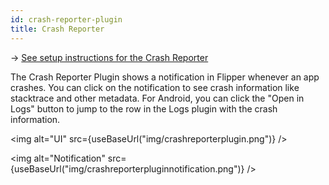 ```yaml
---
id: crash-reporter-plugin
title: Crash Reporter
---
```


→ [See setup instructions for the Crash Reporter](../setup/crash-reporter-plugin.mdx)


The Crash Reporter Plugin shows a notification in Flipper whenever an app crashes. You can click on the notification to see crash information like stacktrace and other metadata. For Android, you can click the "Open in Logs" button to jump to the row in the Logs plugin with the crash information.

<img alt="UI" src={useBaseUrl("img/crashreporterplugin.png")} />

<img alt="Notification" src={useBaseUrl("img/crashreporterpluginnotification.png")} />
